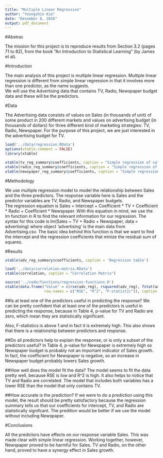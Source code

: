 ```yaml
---
title: "Multiple Linear Regression"
author: "Youngshin Kim"
date: "December 8, 2016"
output: pdf_document
---
```


#Abstrac

The mission for this project is to reproduce results from Section 3.2 (pages 71 to 82), from the book "An Introduction to Statistical Learning" (by James et al).  

#Introduction

The main analysis of this project is multiple linear regression. Multiple linear regression is different
from simple linear regression in that it involves more than one predictor, as the name suggests.  
We will use the Advertising data that contains TV, Radio, Newspaper budget data and these will be the 
predictors.  

#Data

The Advertising data consists of values on Sales (in thousands of unit) of 
some product in 200 different markets and values on advertising budget 
(in thousands of dollars) for three different kind of 
marketing strategies: TV, Radio, Newspaper. For the purpose of this project, 
we are just interested in the advertising budget for TV. 

```r
load('../data/regression.RData')
options(xtable.comment = FALSE)
library(xtable)

xtable(tv_reg_summary$coefficients, caption = "Simple regression of sales on TV")
xtable(radio_reg_summary$coefficients, caption = "Simple regression of sales on radio")
xtable(newspaper_reg_summary$coefficients, caption = "Simple regression of sales on newspaper")
```

#Methodology

We use multiple regression model to model the relationship between Sales and the three predictors.
The response variable here is Sales and the predictor variables are TV, Radio, and Newspaper budgets.  
The regression equation is Sales = Intercept + Coefficient * TV + Coefficient * Radio + Coefficient * Newspaper.
With this equation in mind, we use the lm function in R to find the relevant
information for our regression.  The syntax for this code is
lm(Sales ~ TV + Radio + Newspaper, data = advertising) where object 'advertising' is the 
main data from Advertising.csv.  The basic idea behind this function is 
that we want to find the intercept and the regression coefficients that
minize the residual sum of squares.

#Results

```r
xtable(adv_reg_summary$coefficients, caption = 'Regression table')
```

```r
load('../data/correlation-matrix.RData')
xtable(correlation, caption = "Correlation Matrix")
```

```r
source('../code/functions/regression-functions.R')
xtable(data.frame("Value" = c(rse(adv_reg), rsquared(adv_reg), fstat(adv_reg)), 
                  row.names = c("RSE", "R^2", "F-statistic")), caption = "Various Statistic")
```

##Is at least one of the predictors useful in predicting the response?
We can be pretty confident that at least one of the predictors is useful in predicting the response,
because in Table 4, p-value for TV and Radio are zero, which mean they are statistically significant. 

Also, F-statistics is above 1 and in fact it is extremely high.  This also shows that
there is a relationship between predictors and response.

##Do all predictors help to explain the response, or is only a subset of the predictors useful?
In Table 4, p-value for Newspaper is extremely high so Newspaper budget is probably not an important
indicator of Sales growth.  In fact, the coefficient for Newspaper is negative, so an increase in 
Newspaper budget probably lowers Sales growth.

##How well does the model fit the data?
The model seems to fit the data pretty well, because RSE is low and R^2 is high.
It also helps to notice that TV and Radio are correlated.  The model that includes
both variables has a lower RSE than the model that only contains TV.

##How accurate is the prediction?
If we were to do a prediction using this model, the result should be pretty satisfactory 
because the regression summary tells us that our coefficients for intercept, TV, and Radio
are statistically signifcant.  The predition would be better if we use the model without
including Newspaper.


#Conclusions

All the predictors have effects on our response variable Sales.  This was
made clear with simple linear regression.  Working together, however, Newspaper
proved to be harmful for Sales.  TV and Radio, on the other hand, proved to have 
a synergy effect in Sales growth.